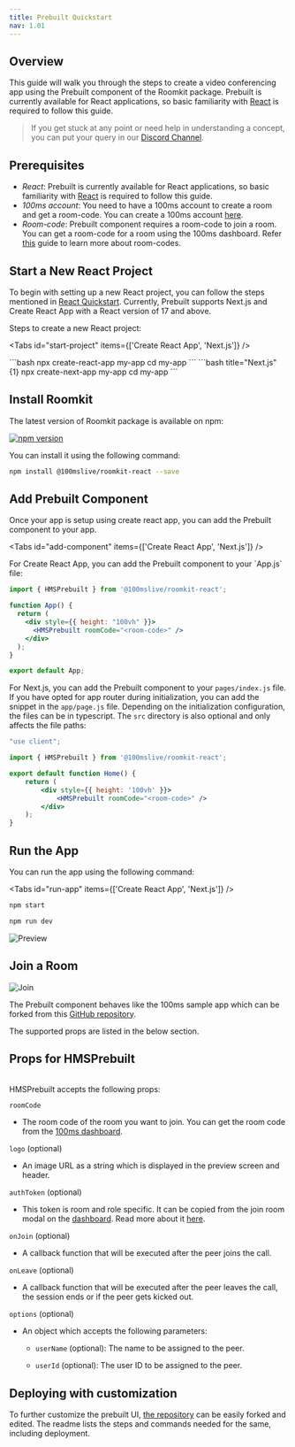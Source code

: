 ```yaml
---
title: Prebuilt Quickstart
nav: 1.01
---
```


## Overview

This guide will walk you through the steps to create a video conferencing app using the Prebuilt component of the Roomkit package.
Prebuilt is currently available for React applications, so basic familiarity with [React](https://reactjs.org/) is required to follow this guide.

> If you get stuck at any point or need help in understanding a concept, you can put your query in our [Discord Channel](https://100ms.live/discord).

## Prerequisites

-   _React_: Prebuilt is currently available for React applications, so basic familiarity with [React](https://reactjs.org/) is required to follow this guide.
-   _100ms account_: You need to have a 100ms account to create a room and get a room-code. You can create a 100ms account [here](https://dashboard.100ms.live/signup).
-   _Room-code_: Prebuilt component requires a room-code to join a room. You can get a room-code for a room using the 100ms dashboard. Refer [this](/get-started/v2/get-started/prebuilt/room-codes/overview) guide to learn more about room-codes.

## Start a New React Project

To begin with setting up a new React project, you can follow the steps mentioned in [React Quickstart](https://reactjs.org/docs/create-a-new-react-app.html#create-react-app).
Currently, Prebuilt supports Next.js and Create React App with a React version of 17 and above.

Steps to create a new React project:

<Tabs id="start-project" items={['Create React App', 'Next.js']} />

<Tab id="start-project-0">
```bash
npx create-react-app my-app
cd my-app
```
</Tab>

<Tab id="start-project-1">
```bash title="Next.js" {1}
npx create-next-app my-app
cd my-app
```
</Tab>


## Install Roomkit


The latest version of Roomkit package is available on npm:

[![npm version](https://badge.fury.io/js/%40100mslive%2Froomkit-react.svg)](https://badge.fury.io/js/%40100mslive%2Froomkit-react)

You can install it using the following command:

```bash
npm install @100mslive/roomkit-react --save
```

## Add Prebuilt Component

Once your app is setup using create react app, you can add the Prebuilt component to your app.

<Tabs id="add-component" items={['Create React App', 'Next.js']} />

<Tab id="add-component-0">
For Create React App, you can add the Prebuilt component to your `App.js` file:

```jsx title="App.js"
import { HMSPrebuilt } from '@100mslive/roomkit-react';

function App() {
  return (
    <div style={{ height: "100vh" }}>
      <HMSPrebuilt roomCode="<room-code>" />
    </div>
  );
}

export default App;
```
</Tab>

<Tab id="add-component-1">

For Next.js, you can add the Prebuilt component to your `pages/index.js` file. If you have opted for app router during initialization, you can add the snippet in the `app/page.js` file. Depending on the initialization configuration, the files can be in typescript. The `src` directory is also optional and only affects the file paths:

```jsx title="pages/index.js"
"use client";

import { HMSPrebuilt } from '@100mslive/roomkit-react';

export default function Home() {
    return (
        <div style={{ height: '100vh' }}>
            <HMSPrebuilt roomCode="<room-code>" />
        </div>
    );
}
```
</Tab>

## Run the App
You can run the app using the following command:

<Tabs id="run-app" items={['Create React App', 'Next.js']} />

<Tab id="run-app-0">



```bash
npm start
```

</Tab>

<Tab id="run-app-1">

```bash
npm run dev
```
</Tab>

![Preview](/docs/v2/prebuilt-preview.png)

## Join a Room

![Join](/docs/v2/prebuilt-room.png)

The Prebuilt component behaves like the 100ms sample app which can be forked from this [GitHub repository](https://github.com/100mslive/100ms-web).

The supported props are listed in the below section.

## Props for HMSPrebuilt

<br />
HMSPrebuilt accepts the following props:

`roomCode` 
- The room code of the room you want to join. You can get the room code from the [100ms dashboard](https://dashboard.100ms.live).

`logo` (optional)
- An image URL as a string which is displayed in the preview screen and header.

`authToken` (optional)
- This token is room and role specific. It can be copied from the join room modal on the [dashboard](https://dashboard.100ms.live). Read more about it [here](/get-started/v2/get-started/security-and-tokens#auth-token-for-client-sdks).

`onJoin` (optional)
- A callback function that will be executed after the peer joins the call. 

`onLeave` (optional)
- A callback function that will be executed after the peer leaves the call, the session ends or if the peer gets kicked out.

`options` (optional)
- An object which accepts the following parameters:
    - `userName` (optional): The name to be assigned to the peer.

    - `userId` (optional): The user ID to be assigned to the peer.

    
## Deploying with customization

To further customize the prebuilt UI, [the repository](https://github.com/100mslive/web-sdks) can be easily forked and edited. The readme lists the steps and commands needed for the same, including deployment.
